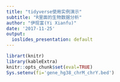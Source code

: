 ```yaml
---
title: "tidyverse使用实例演示"
subtitle: "R里面的生物数据分析"
author: "伊现富(Yi Xianfu)"
date: '2017-11-25'
output:
  ioslides_presentation: default
---
```


```r
librart(knitr)
library(kableExtra)
knitr::opts_chunk$set(eval=TRUE)
Sys.setenv(fi='gene_hg38_chrM_chrY.bed')
```

